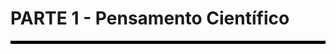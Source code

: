 
```{=latex}
\cftaddtitleline{toc}{chapter}{\rule{\textwidth}{0.4pt}}{}
```

# **PARTE 1 - Pensamento Científico** {-}

<!--script for generating HORIZONTAL LINE-->
<hr style="height:5px;border-width:0;color:black;background-color:black">

```{=latex}
\markboth{}{}
\par\noindent\rule{\textwidth}{0.05in}
```

```{=latex}
\EnableFootNotes
```
